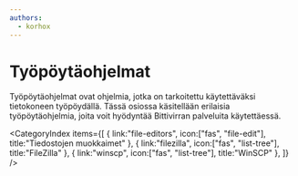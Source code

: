 ```yaml
---
authors:
  - korhox
---
```


# Työpöytäohjelmat

Työpöytäohjelmat ovat ohjelmia, jotka on tarkoitettu käytettäväksi tietokoneen työpöydällä. Tässä osiossa käsitellään erilaisia työpöytäohjelmia, joita voit hyödyntää Bittivirran palveluita käytettäessä.

<CategoryIndex items={[
  {
    link:"file-editors",
    icon:["fas", "file-edit"],
    title:"Tiedostojen muokkaimet"
  },
  {
    link:"filezilla",
    icon:["fas", "list-tree"],
    title:"FileZilla"
  },
  {
    link:"winscp",
    icon:["fas", "list-tree"],
    title:"WinSCP"
  },
]} />
